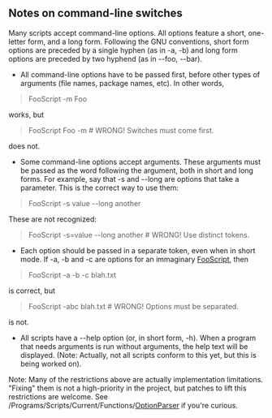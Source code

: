 {{ToC}}

==  Notes on command-line switches ==

Many scripts accept command-line options. All options feature a short, one-letter form, and a long form. Following the GNU conventions, short form options are preceded by a single hyphen (as in -a, -b) and long form options are preceded by two hyphend (as in --foo, --bar).

* All command-line options have to be passed first, before other types of arguments (file names, package names, etc). In other words,

<blockquote>
FooScript -m Foo <br/>
</blockquote>

works, but

<blockquote>
FooScript Foo -m      # WRONG! Switches must come first. <br/>
</blockquote>

does not.

* Some command-line options accept arguments. These arguments must be passed as the word following the argument, both in short and long forms. For example, say that -s and --long are options that take a parameter. This is the correct way to use them:

<blockquote>
FooScript -s value --long another <br/>
</blockquote>

These are not recognized:

<blockquote>
FooScript -s=value --long another      # WRONG! Use distinct tokens. <br/>
</blockquote>

* Each option should be passed in a separate token, even when in short mode. If -a, -b and -c are options for an immaginary [[FooScript]], then

<blockquote>
FooScript -a -b -c blah.txt <br/>
</blockquote>

is correct, but

<blockquote>
FooScript -abc blah.txt      # WRONG! Options must be separated. <br/>
</blockquote>

is not.

* All scripts have a --help option (or, in short form, -h). When a program that needs arguments is run without arguments, the help text will be displayed. (Note: Actually, not all scripts conform to this yet, but this is being worked on).

Note: Many of the restrictions above are actually implementation limitations. "Fixing" them is not a high-priority in the project, but patches to lift this restrictions are welcome. See /Programs/Scripts/Current/Functions/[[OptionParser]] if you're curious.

{{Handbook}}
